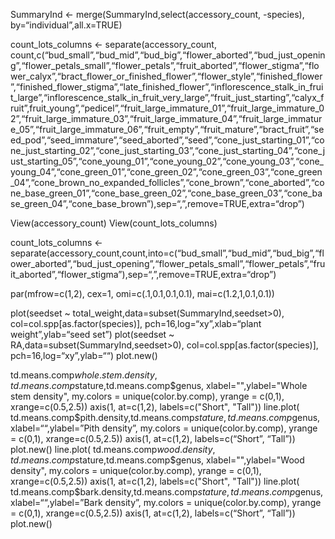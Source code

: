 SummaryInd <- merge(SummaryInd,select(accessory_count, -species), by="individual",all.x=TRUE)

count_lots_columns <- separate(accessory_count, count,c("bud_small","bud_mid","bud_big","flower_aborted","bud_just_opening","flower_petals_small","flower_petals","fruit_aborted","flower_stigma","flower_calyx","bract_flower_or_finished_flower","flower_style","finished_flower","finished_flower_stigma","late_finished_flower","inflorescence_stalk_in_fruit_large","inflorescence_stalk_in_fruit_very_large","fruit_just_starting","calyx_fruit",fruit_young","pedicel","fruit_large_immature_01","fruit_large_immature_02","fruit_large_immature_03","fruit_large_immature_04","fruit_large_immature_05","fruit_large_immature_06","fruit_empty","fruit_mature","bract_fruit","seed_pod","seed_immature","seed_aborted","seed","cone_just_starting_01","cone_just_starting_02","cone_just_starting_03","cone_just_starting_04","cone_just_starting_05","cone_young_01","cone_young_02","cone_young_03","cone_young_04","cone_green_01","cone_green_02","cone_green_03","cone_green_04","cone_brown_no_expanded_follicles","cone_brown","cone_aborted","cone_base_green_01","cone_base_green_02","cone_base_green_03","cone_base_green_04","cone_base_brown"),sep=",",remove=TRUE,extra="drop")

View(accessory_count)
View(count_lots_columns)

count_lots_columns <- separate(accessory_count,count,into=c("bud_small","bud_mid","bud_big","flower_aborted","bud_just_opening","flower_petals_small","flower_petals","fruit_aborted","flower_stigma"),sep=",",remove=TRUE,extra="drop")


par(mfrow=c(1,2), cex=1, omi=c(.1,0.1,0.1,0.1), mai=c(1.2,1,0.1,0.1))

plot(seedset ~ total_weight,data=subset(SummaryInd,seedset>0),
          col=col.spp[as.factor(species)],
          pch=16,log="xy",xlab="plant weight",ylab="seed set") 
plot(seedset ~ RA,data=subset(SummaryInd,seedset>0),
          col=col.spp[as.factor(species)],
          pch=16,log="xy",ylab="")
plot.new()


td.means.comp$whole.stem.density,td.means.comp$stature,td.means.comp$genus,
           xlabel="",ylabel="Whole stem density",
           my.colors = unique(color.by.comp),
           yrange = c(0,1), xrange=c(0.5,2.5))
axis(1, at=c(1,2), labels=c("Short", "Tall"))
line.plot( td.means.comp$pith.density,td.means.comp$stature,td.means.comp$genus,
           xlabel="",ylabel="Pith density",
           my.colors = unique(color.by.comp),
           yrange = c(0,1), xrange=c(0.5,2.5))
axis(1, at=c(1,2), labels=c("Short", "Tall"))
plot.new()
line.plot( td.means.comp$wood.density,td.means.comp$stature,td.means.comp$genus,
           xlabel="",ylabel="Wood density",
           my.colors = unique(color.by.comp),
           yrange = c(0,1), xrange=c(0.5,2.5))
axis(1, at=c(1,2), labels=c("Short", "Tall"))
line.plot( td.means.comp$bark.density,td.means.comp$stature,td.means.comp$genus,
           xlabel="",ylabel="Bark density",
           my.colors = unique(color.by.comp),
           yrange = c(0,1), xrange=c(0.5,2.5))
axis(1, at=c(1,2), labels=c("Short", "Tall"))
plot.new()